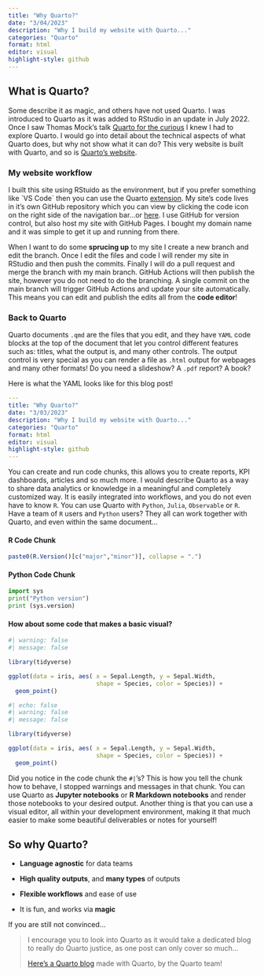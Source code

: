 ```yaml
---
title: "Why Quarto?"
date: "3/04/2023"
description: "Why I build my website with Quarto..."
categories: "Quarto"
format: html
editor: visual
highlight-style: github
---
```


## What is Quarto?

Some describe it as magic, and others have not used Quarto. I was introduced to Quarto as it was added to RStudio in an update in July 2022. Once I saw Thomas Mock's talk [Quarto for the curious](https://posit.co/talks/quarto-for-rmarkdown-users/) I knew I had to explore Quarto. I would go into detail about the technical aspects of what Quarto does, but why not show what it can do? This very website is built with Quarto, and so is [Quarto's website](https://quarto.org/).

### My website workflow

I built this site using RStuido as the environment, but if you prefer something like \`VS Code\` then you can use the Quarto [extension](https://marketplace.visualstudio.com/items?itemName=quarto.quarto). My site's code lives in it's own GitHub repository which you can view by clicking the code icon on the right side of the navigation bar...or [here](https://github.com/bradfordjohnson/quarto-portfolio). I use GitHub for version control, but also host my site with GitHub Pages. I bought my domain name and it was simple to get it up and running from there.

When I want to do some **sprucing up** to my site I create a new branch and edit the branch. Once I edit the files and code I will render my site in RStudio and then push the commits. Finally I will do a pull request and merge the branch with my main branch. GitHub Actions will then publish the site, however you do not need to do the branching. A single commit on the main branch will trigger GitHub Actions and update your site automatically. This means you can edit and publish the edits all from the **code editor**!

### Back to Quarto

Quarto documents `.qmd` are the files that you edit, and they have `YAML` code blocks at the top of the document that let you control different features such as: titles, what the output is, and many other controls. The output control is very special as you can render a file as `.html` output for webpages and many other formats! Do you need a slideshow? A `.pdf` report? A book?

Here is what the YAML looks like for this blog post!

``` yaml
---
title: "Why Quarto?"
date: "3/03/2023"
description: "Why I build my website with Quarto..."
categories: "Quarto"
format: html
editor: visual
highlight-style: github
---
```

You can create and run code chunks, this allows you to create reports, KPI dashboards, articles and so much more. I would describe Quarto as a way to share data analytics or knowledge in a meaningful and completely customized way. It is easily integrated into workflows, and you do not even have to know `R`. You can use Quarto with `Python`, `Julia`, `Observable` or `R`. Have a team of `R` users and `Python` users? They all can work together with Quarto, and even within the same document...

#### R Code Chunk

```r
paste0(R.Version()[c("major","minor")], collapse = ".")
```

#### Python Code Chunk

```python
import sys
print("Python version")
print (sys.version)
```

#### How about some code that makes a basic visual?

``` r
#| warning: false
#| message: false

library(tidyverse)

ggplot(data = iris, aes( x = Sepal.Length, y = Sepal.Width,
                         shape = Species, color = Species)) +
  geom_point()
```

```r
#| echo: false
#| warning: false
#| message: false

library(tidyverse)

ggplot(data = iris, aes( x = Sepal.Length, y = Sepal.Width,
                         shape = Species, color = Species)) +
  geom_point()

```

Did you notice in the code chunk the `#|`'s? This is how you tell the chunk how to behave, I stopped warnings and messages in that chunk. You can use Quarto as **Jupyter notebooks** or **R Markdown notebooks** and render those notebooks to your desired output. Another thing is that you can use a visual editor, all within your development environment, making it that much easier to make some beautiful deliverables or notes for yourself!

## So why Quarto?

-   **Language agnostic** for data teams

-   **High quality outputs**, and **many types** of outputs

-   **Flexible workflows** and ease of use

-   It is fun, and works via **magic**

If you are still not convinced...

> I encourage you to look into Quarto as it would take a dedicated blog to really do Quarto justice, as one post can only cover so much...
>
> [Here's a Quarto blog](https://quarto.org/docs/blog/) made with Quarto, by the Quarto team!
